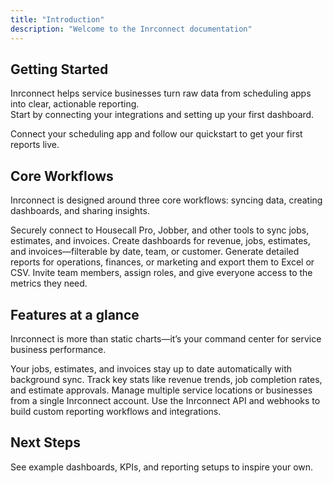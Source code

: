 ```yaml
---
title: "Introduction"
description: "Welcome to the Inrconnect documentation"
---
```


## Getting Started

Inrconnect helps service businesses turn raw data from scheduling apps into clear, actionable reporting.  
Start by connecting your integrations and setting up your first dashboard.

<Card title="Start here" icon="rocket" horizontal href="/quickstart">
  Connect your scheduling app and follow our quickstart to get your first reports live.
</Card>

## Core Workflows

Inrconnect is designed around three core workflows: syncing data, creating dashboards, and sharing insights.

<Columns cols={2}>
  <Card title="Connect integrations" icon="plug" href="/integrations">
    Securely connect to Housecall Pro, Jobber, and other tools to sync jobs, estimates, and invoices.
  </Card>
  <Card title="Build dashboards" icon="chart-simple" href="/dashboards">
    Create dashboards for revenue, jobs, estimates, and invoices—filterable by date, team, or customer.
  </Card>
  <Card title="Custom reports" icon="file-lines" href="/reports">
    Generate detailed reports for operations, finances, or marketing and export them to Excel or CSV.
  </Card>
  <Card title="Team collaboration" icon="users" href="/organizations">
    Invite team members, assign roles, and give everyone access to the metrics they need.
  </Card>
</Columns>

## Features at a glance

Inrconnect is more than static charts—it’s your command center for service business performance.

<Columns cols={2}>
  <Card title="Real-time sync" icon="arrows-rotate" href="/integrations/syncing">
    Your jobs, estimates, and invoices stay up to date automatically with background sync.
  </Card>
  <Card title="Metrics & KPIs" icon="gauge" href="/dashboards/metrics">
    Track key stats like revenue trends, job completion rates, and estimate approvals.
  </Card>
  <Card title="Multi-organization" icon="building" href="/organizations/multi-org">
    Manage multiple service locations or businesses from a single Inrconnect account.
  </Card>
  <Card title="API & webhooks" icon="terminal" href="/api-reference/introduction">
    Use the Inrconnect API and webhooks to build custom reporting workflows and integrations.
  </Card>
</Columns>

## Next Steps

<Card title="Explore Examples" icon="stars" href="/examples">
  See example dashboards, KPIs, and reporting setups to inspire your own.
</Card>
